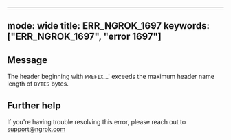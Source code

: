 
---
mode: wide
title: ERR_NGROK_1697
keywords: ["ERR_NGROK_1697", "error 1697"]
---

## Message
The header beginning with `PREFIX`...' exceeds the maximum header name length of `BYTES` bytes.




## Further help
If you're having trouble resolving this error, please reach out to [support@ngrok.com](mailto:support@ngrok.com?subject=Help%20with%20ERR_NGROK_1697)

